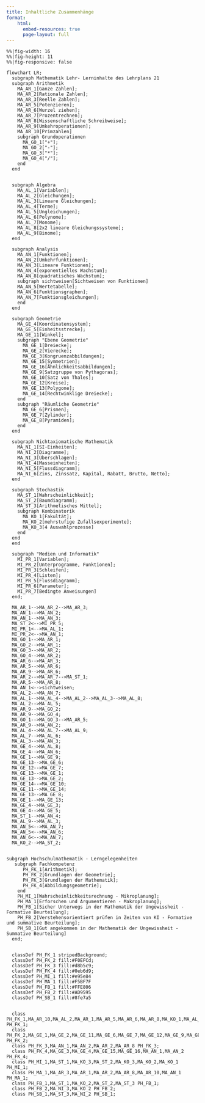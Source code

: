 ```yaml
---
title: Inhaltliche Zusammenhänge
format: 
    html:
      embed-resources: true
      page-layout: full
---
```


```mermaid
%%|fig-width: 16
%%|fig-height: 11
%%|fig-responsive: false

flowchart LR;
  subgraph Mathematik Lehr- Lerninhalte des Lehrplans 21
  subgraph Arithmetik
    MA_AR_1[Ganze Zahlen];
    MA_AR_2[Rationale Zahlen];
    MA_AR_3[Reelle Zahlen];
    MA_AR_5[Potenzieren];
    MA_AR_6[Wurzel ziehen];
    MA_AR_7[Prozentrechnen];
    MA_AR_8[Wissenschaftliche Schreibweise];
    MA_AR_9[Umkehroperationen];
    MA_AR_10[Primzahlen]
    subgraph Grundoperationen
      MA_GO_1["+"];
      MA_GO_2["-"];
      MA_GO_3["*"];
      MA_GO_4["/"];
    end
  end
  
  
  subgraph Algebra
    MA_AL_1[Variablen];
    MA_AL_2[Gleichungen];
    MA_AL_3[Lineare Gleichungen];
    MA_AL_4[Terme];
    MA_AL_5[Ungleichungen];
    MA_AL_6[Polynome];
    MA_AL_7[Monome];
    MA_AL_8[2x2 lineare Gleichungssysteme];
    MA_AL_9[Binome];
  end
  
  subgraph Analysis
    MA_AN_1[Funktionen];
    MA_AN_2[Umkehrfunktionen];
    MA_AN_3[Lineare Funktionen];
    MA_AN_4[exponentielles Wachstum];
    MA_AN_8[quadratisches Wachstum];
    subgraph sichtweisen[Sichtweisen von Funktionen]
    MA_AN_5[Wertetabelle];
    MA_AN_6[Funktionsgraphen];
    MA_AN_7[Funktionsgleichungen];
    end
  end
  
  subgraph Geometrie
    MA_GE_4[Koordinatensystem];
    MA_GE_5[Einheitsstrecke];
    MA_GE_11[Winkel];
    subgraph "Ebene Geometrie"
      MA_GE_1[Dreiecke];
      MA_GE_2[Vierecke];
      MA_GE_3[Kongruenzabbildungen];
      MA_GE_15[Symmetrien];
      MA_GE_16[Ähnlichkeitsabbildungen];
      MA_GE_9[Satzgruppe von Pythagoras];
      MA_GE_10[Satz von Thales];
      MA_GE_12[Kreise];
      MA_GE_13[Polygone];
      MA_GE_14[Rechtwinklige Dreiecke];
    end
    subgraph "Räumliche Geometrie"
      MA_GE_6[Prismen];
      MA_GE_7[Zylinder];
      MA_GE_8[Pyramiden];
    end
  end
  
  subgraph Nichtaxiomatische Mathematik
    MA_NI_1[SI-Einheiten];
    MA_NI_2[Diagramme];
    MA_NI_3[Überschlagen];
    MA_NI_4[Masseinheiten];
    MA_NI_5[Flussdiagramm];
    MA_NI_6[Zins, Zinssatz, Kapital, Rabatt, Brutto, Netto];
  end
  
  subgraph Stochastik
    MA_ST_1[Wahrscheinlichkeit];
    MA_ST_2[Baumdiagramm];
    MA_ST_3[Arithmetisches Mittel];
    subgraph Kombinatorik
      MA_KO_1[Fakultät];
      MA_KO_2[mehrstufige Zufallsexperimente];
      MA_KO_3[4 Auswahlprozesse]
    end
  end
  end
  
  subgraph "Medien und Informatik"
    MI_PR_1[Variablen];
    MI_PR_2[Unterprogramme, Funktionen];
    MI_PR_3[Schleifen];
    MI_PR_4[Listen];
    MI_PR_5[Flussdiagramm];
    MI_PR_6[Parameter];
    MI_PR_7[Bedingte Anweisungen]
  end;
  
  MA_AR_1-->MA_AR_2-->MA_AR_3;
  MA_AN_1-->MA_AN_2;
  MA_AN_1-->MA_AN_3;
  MA_ST_2<-->MI_PR_5;
  MI_PR_1<-->MA_AL_1;
  MI_PR_2<-->MA_AN_1;
  MA_GO_1-->MA_AR_1;
  MA_GO_2-->MA_AR_1;
  MA_GO_3-->MA_AR_2;
  MA_GO_4-->MA_AR_2;
  MA_AR_6-->MA_AR_3;
  MA_AR_5-->MA_AR_6;
  MA_AR_9-->MA_AR_6;
  MA_AR_2-->MA_AR_7-->MA_ST_1;
  MA_AR_5-->MA_AR_8;
  MA_AN_1<-->sichtweisen;
  MA_AL_2-->MA_AN_7;
  MA_AL_1-->MA_AL_4-->MA_AL_2-->MA_AL_3-->MA_AL_8;
  MA_AL_2-->MA_AL_5;
  MA_AR_9-->MA_GO_2;
  MA_AR_9-->MA_GO_4;
  MA_GO_1-->MA_GO_3-->MA_AR_5;
  MA_AR_9-->MA_AN_2;
  MA_AL_4-->MA_AL_7-->MA_AL_9;  
  MA_AL_7-->MA_AL_6;
  MA_AL_3-->MA_AN_3;
  MA_GE_4-->MA_AL_8;
  MA_GE_4-->MA_AN_6;
  MA_GE_1-->MA_GE_9;
  MA_GE_13-->MA_GE_6;
  MA_GE_12-->MA_GE_7;
  MA_GE_13-->MA_GE_1;
  MA_GE_13-->MA_GE_2;
  MA_GE_14-->MA_GE_10;
  MA_GE_11-->MA_GE_14;
  MA_GE_13-->MA_GE_8;
  MA_GE_1-->MA_GE_13;
  MA_GE_4-->MA_GE_3;
  MA_GE_4-->MA_GE_5;
  MA_ST_1-->MA_AN_4;
  MA_AL_9-->MA_AL_3;
  MA_AN_5<-->MA_AN_7;
  MA_AN_5<-->MA_AN_6;
  MA_AN_6<-->MA_AN_7;
  MA_KO_2-->MA_ST_2;
  
  
subgraph Hochschulmathematik - Lerngelegenheiten
   subgraph Fachkompetenz
      PH_FK_1[Arithmetik];
      PH_FK_2[Grundlagen der Geometrie];
      PH_FK_3[Grundlagen der Mathematik];
      PH_FK_4[Abbildungsgeometrie];
    end
    PH_MI_1[Wahrscheinlichkeitsrechnung - Mikroplanung];
    PH_MA_1[Erforschen und Argumentieren - Makroplanung];
    PH_FB_1[Sicher Unterwegs in der Mathematik der Ungewissheit - Formative Beurteilung];
    PH_FB_2[Verstehensorientiert prüfen in Zeiten von KI - Formative und summative Beurteilung];
    PH_SB_1[Gut angekommen in der Mathematik der Ungewissheit - Summative Beurteilung]
  end;
  
  
  classDef PH_FK_1 stripedBackground;
  classDef PH_FK_2 fill:#F0EFCd;
  classDef PH_FK_3 fill:#d8b5c9;
  classDef PH_FK_4 fill:#0eb6d9;
  classDef PH_MI_1 fill:#e95e84
  classDef PH_MA_1 fill:#F5BF7F
  classDef PH_FB_1 fill:#FFE806
  classDef PH_FB_2 fill:#AD9595
  classDef PH_SB_1 fill:#8fe7a5


  class PH_FK_1,MA_AR_10,MA_AL_2,MA_AR_1,MA_AR_5,MA_AR_6,MA_AR_8,MA_KO_1,MA_AL_9,MA_AL_4,MA_AL_6,MA_AL_7 PH_FK_1;
  class PH_FK_2,MA_GE_1,MA_GE_2,MA_GE_11,MA_GE_6,MA_GE_7,MA_GE_12,MA_GE_9,MA_GE_10,MA_GE_13,MA_GE_14,MA_GE_8 PH_FK_2;
  class PH_FK_3,MA_AN_1,MA_AN_2,MA_AR_2,MA_AR_8 PH_FK_3;
  class PH_FK_4,MA_GE_3,MA_GE_4,MA_GE_15,MA_GE_16,MA_AN_1,MA_AN_2 PH_FK_4;
  class PH_MI_1,MA_ST_1,MA_KO_3,MA_ST_2,MA_KO_3,MA_KO_2,MA_KO_1 PH_MI_1;
  class PH_MA_1,MA_AR_3,MA_AR_1,MA_AR_2,MA_AR_8,MA_AR_10,MA_AN_1 PH_MA_1;
  class PH_FB_1,MA_ST_1,MA_KO_2,MA_ST_2,MA_ST_3 PH_FB_1;
  class PH_FB_2,MA_NI_3,MA_KO_2 PH_FB_2;
  class PH_SB_1,MA_ST_3,MA_NI_2 PH_SB_1;
```




